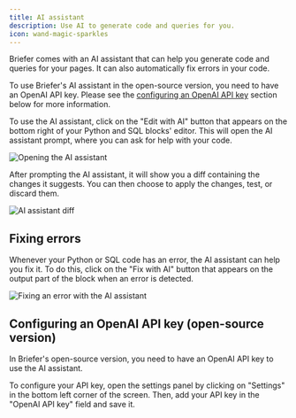 ```yaml
---
title: AI assistant
description: Use AI to generate code and queries for you.
icon: wand-magic-sparkles
---
```


Briefer comes with an AI assistant that can help you generate code and queries for your pages. It can also automatically fix errors in your code.

<Warning>To use Briefer's AI assistant in the open-source version, you need to have an OpenAI API key. Please see the [configuring an OpenAI API key](#configuring-an-openai-api-key) section below for more information.</Warning>

To use the AI assistant, click on the "Edit with AI" button that appears on the bottom right of your Python and SQL blocks' editor. This will open the AI assistant prompt, where you can ask for help with your code.

<Frame caption="Opening the AI assistant from a Python block.">
  <img src="/images/open-ai-assistant.png" alt="Opening the AI assistant" />
</Frame>

After prompting the AI assistant, it will show you a diff containing the changes it suggests. You can then choose to apply the changes, test, or discard them.

<Frame caption="An example of a diff generated by the AI assistant.">
  <img src="/images/ai-assistant-diff.png" alt="AI assistant diff" />
</Frame>

## Fixing errors

Whenever your Python or SQL code has an error, the AI assistant can help you fix it. To do this, click on the "Fix with AI" button that appears on the output part of the block when an error is detected.

<Frame caption="Fixing an error with the AI assistant.">
  <img src="/images/fix-with-ai.png" alt="Fixing an error with the AI assistant" />
<Frame>

## Configuring an OpenAI API key (open-source version)

In Briefer's open-source version, you need to have an OpenAI API key to use the AI assistant.

To configure your API key, open the settings panel by clicking on "Settings" in the bottom left corner of the screen. Then, add your API key in the "OpenAI API key" field and save it.
